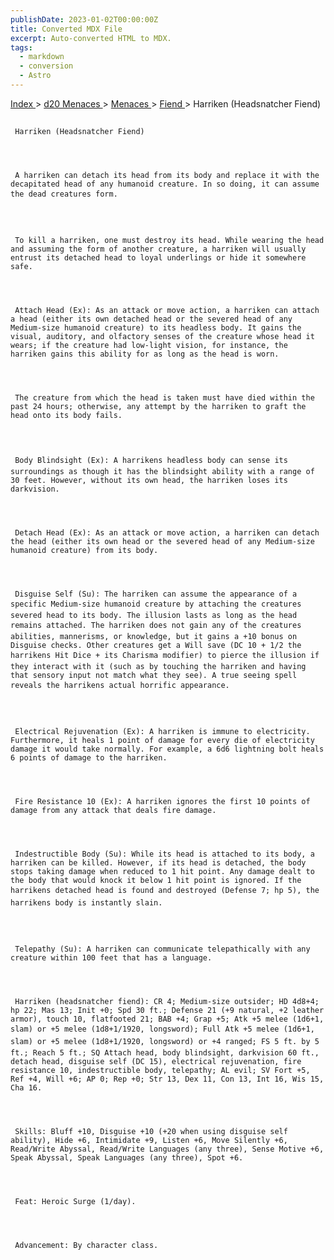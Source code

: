 ```yaml
---
publishDate: 2023-01-02T00:00:00Z
title: Converted MDX File
excerpt: Auto-converted HTML to MDX.
tags:
  - markdown
  - conversion
  - Astro
---
```


[
Index
](-index) >
[
d20 Menaces
](menaces-d20-index) >
[
Menaces
](menaces-d20-menaces-index) >
[
Fiend
](menaces-d20-menaces-fiend-index) > Harriken (Headsnatcher Fiend)

##

     Harriken (Headsnatcher Fiend)




     A harriken can detach its head from its body and replace it with the decapitated head of any humanoid creature. In so doing, it can assume the dead creatures form.




     To kill a harriken, one must destroy its head. While wearing the head and assuming the form of another creature, a harriken will usually entrust its detached head to loyal underlings or hide it somewhere safe.




     Attach Head (Ex): As an attack or move action, a harriken can attach a head (either its own detached head or the severed head of any Medium-size humanoid creature) to its headless body. It gains the visual, auditory, and olfactory senses of the creature whose head it wears; if the creature had low-light vision, for instance, the harriken gains this ability for as long as the head is worn.




     The creature from which the head is taken must have died within the past 24 hours; otherwise, any attempt by the harriken to graft the head onto its body fails.




     Body Blindsight (Ex): A harrikens headless body can sense its surroundings as though it has the blindsight ability with a range of 30 feet. However, without its own head, the harriken loses its darkvision.




     Detach Head (Ex): As an attack or move action, a harriken can detach the head (either its own head or the severed head of any Medium-size humanoid creature) from its body.




     Disguise Self (Su): The harriken can assume the appearance of a specific Medium-size humanoid creature by attaching the creatures severed head to its body. The illusion lasts as long as the head remains attached. The harriken does not gain any of the creatures abilities, mannerisms, or knowledge, but it gains a +10 bonus on Disguise checks. Other creatures get a Will save (DC 10 + 1/2 the harrikens Hit Dice + its Charisma modifier) to pierce the illusion if they interact with it (such as by touching the harriken and having that sensory input not match what they see). A true seeing spell reveals the harrikens actual horrific appearance.




     Electrical Rejuvenation (Ex): A harriken is immune to electricity. Furthermore, it heals 1 point of damage for every die of electricity damage it would take normally. For example, a 6d6 lightning bolt heals 6 points of damage to the harriken.




     Fire Resistance 10 (Ex): A harriken ignores the first 10 points of damage from any attack that deals fire damage.




     Indestructible Body (Su): While its head is attached to its body, a harriken can be killed. However, if its head is detached, the body stops taking damage when reduced to 1 hit point. Any damage dealt to the body that would knock it below 1 hit point is ignored. If the harrikens detached head is found and destroyed (Defense 7; hp 5), the harrikens body is instantly slain.




     Telepathy (Su): A harriken can communicate telepathically with any creature within 100 feet that has a language.




     Harriken (headsnatcher fiend): CR 4; Medium-size outsider; HD 4d8+4; hp 22; Mas 13; Init +0; Spd 30 ft.; Defense 21 (+9 natural, +2 leather armor), touch 10, flatfooted 21; BAB +4; Grap +5; Atk +5 melee (1d6+1, slam) or +5 melee (1d8+1/1920, longsword); Full Atk +5 melee (1d6+1, slam) or +5 melee (1d8+1/1920, longsword) or +4 ranged; FS 5 ft. by 5 ft.; Reach 5 ft.; SQ Attach head, body blindsight, darkvision 60 ft., detach head, disguise self (DC 15), electrical rejuvenation, fire resistance 10, indestructible body, telepathy; AL evil; SV Fort +5, Ref +4, Will +6; AP 0; Rep +0; Str 13, Dex 11, Con 13, Int 16, Wis 15, Cha 16.




     Skills: Bluff +10, Disguise +10 (+20 when using disguise self ability), Hide +6, Intimidate +9, Listen +6, Move Silently +6, Read/Write Abyssal, Read/Write Languages (any three), Sense Motive +6, Speak Abyssal, Speak Languages (any three), Spot +6.




     Feat: Heroic Surge (1/day).




     Advancement: By character class.
